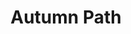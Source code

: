 ---
title: "Autumn Path"
type: "oil"
year: 2024
dimensions: "30 x 24 inches"
medium: "Oil on canvas"
location: "Studio Work"
image: "/api/placeholder/600/800"
series: "Seasonal Impressions"
caption: "A winding path through fall foliage, inspired by impressionist techniques"
tags: ["landscape", "impressionism", "autumn", "nature"]
--- 